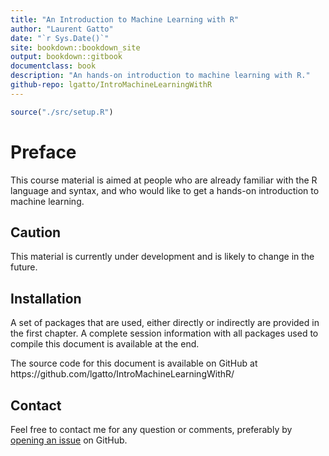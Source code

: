 ```yaml
--- 
title: "An Introduction to Machine Learning with R"
author: "Laurent Gatto"
date: "`r Sys.Date()`"
site: bookdown::bookdown_site
output: bookdown::gitbook
documentclass: book
description: "An hands-on introduction to machine learning with R."
github-repo: lgatto/IntroMachineLearningWithR
---
```


```r
source("./src/setup.R")
```

# Preface 

This course material is aimed at people who are already familiar with
the R language and syntax, and who would like to get a hands-on
introduction to machine learning. 

## Caution

This material is currently under development and is likely to change
in the future.

## Installation

A set of packages that are used, either directly or indirectly are
provided in the first chapter. A complete session information with all
packages used to compile this document is available at the end.

The source code for this document is available on GitHub at
https://github.com/lgatto/IntroMachineLearningWithR/

## Contact 

Feel free to contact me for any question or comments, preferably by
[opening an issue](https://github.com/lgatto/IntroMachineLearningWithR/issues) on
GitHub.


